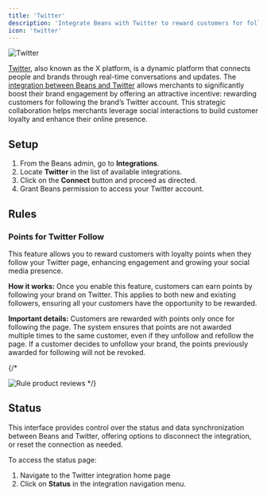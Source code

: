 ```yaml
---
title: 'Twitter'
description: 'Integrate Beans with Twitter to reward customers for following your Twitter account'
icon: 'twitter'
---
```


<Frame>
  <img src="/assets/images/integrations/twitter/hero.webp" alt="Twitter" style={{ borderRadius: '0.5rem' }} />
</Frame>

[Twitter](https://www.twitter.com/), also known as the X platform, is a dynamic platform that
connects people and brands through real-time conversations and updates.
The [integration between Beans and Twitter](https://www.trybeans.com/integrations/trellis:twitter) allows
merchants to significantly boost their brand engagement by offering an attractive incentive:
rewarding customers for following the brand’s Twitter account. This strategic collaboration helps merchants
leverage social interactions to build customer loyalty and enhance their online presence.

## Setup

1. From the Beans admin, go to **Integrations**.
2. Locate **Twitter** in the list of available integrations.
3. Click on the **Connect** button and proceed as directed.
4. Grant Beans permission to access your Twitter account.

## Rules

### Points for Twitter Follow

This feature allows you to reward customers with loyalty points
when they follow your Twitter page, enhancing engagement and growing your social media presence.

**How it works:** Once you enable this feature, customers can earn points by following your brand on Twitter.
This applies to both new and existing followers, ensuring all your customers have the opportunity to be rewarded.

**Important details:** Customers are rewarded with points only once for following the page.
The system ensures that points are not awarded multiple times to the same customer,
even if they unfollow and refollow the page. If a customer decides to unfollow your brand,
the points previously awarded for following will not be revoked.

{/\*

<Frame>
  <img
    src="/assets/images/integrations/twitter/rule-twitter-follow.gif"
    alt="Rule product reviews"
    style={{ borderRadius: '0.5rem' }}
  />
</Frame>
*/}

## Status

This interface provides control over the status and data synchronization between Beans and Twitter,
offering options to disconnect the integration, or reset the connection as needed.

To access the status page:

1. Navigate to the Twitter integration home page
2. Click on **Status** in the integration navigation menu.
